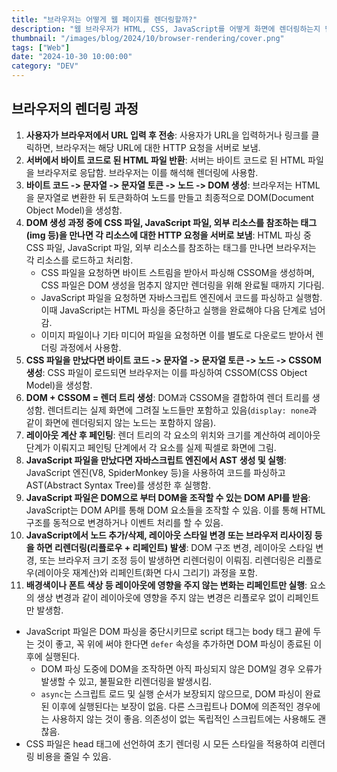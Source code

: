 ```yaml
---
title: "브라우저는 어떻게 웹 페이지를 렌더링할까?"
description: "웹 브라우저가 HTML, CSS, JavaScript를 어떻게 화면에 렌더링하는지 단계별로 정리했습니다."
thumbnail: "/images/blog/2024/10/browser-rendering/cover.png"
tags: ["Web"]
date: "2024-10-30 10:00:00"
category: "DEV"
---
```


## 브라우저의 렌더링 과정

1. **사용자가 브라우저에서 URL 입력 후 전송**: 사용자가 URL을 입력하거나 링크를 클릭하면, 브라우저는 해당 URL에 대한 HTTP 요청을 서버로 보냄.
2. **서버에서 바이트 코드로 된 HTML 파일 반환**: 서버는 바이트 코드로 된 HTML 파일을 브라우저로 응답함. 브라우저는 이를 해석해 렌더링에 사용함.
3. **바이트 코드 -> 문자열 -> 문자열 토큰 -> 노드 -> DOM 생성**: 브라우저는 HTML을 문자열로 변환한 뒤 토큰화하여 노드를 만들고 최종적으로 DOM(Document Object Model)을 생성함.
4. **DOM 생성 과정 중에 CSS 파일, JavaScript 파일, 외부 리소스를 참조하는 태그(img 등)을 만나면 각 리소스에 대한 HTTP 요청을 서버로 보냄**: HTML 파싱 중 CSS 파일, JavaScript 파일, 외부 리소스를 참조하는 태그를 만나면 브라우저는 각 리소스를 로드하고 처리함.
   - CSS 파일을 요청하면 바이트 스트림을 받아서 파싱해 CSSOM을 생성하며, CSS 파일은 DOM 생성을 멈추지 않지만 렌더링을 위해 완료될 때까지 기다림.
   - JavaScript 파일을 요청하면 자바스크립트 엔진에서 코드를 파싱하고 실행함. 이때 JavaScript는 HTML 파싱을 중단하고 실행을 완료해야 다음 단계로 넘어감.
   - 이미지 파일이나 기타 미디어 파일을 요청하면 이를 별도로 다운로드 받아서 렌더링 과정에서 사용함.
5. **CSS 파일을 만났다면 바이트 코드 -> 문자열 -> 문자열 토큰 -> 노드 -> CSSOM 생성**: CSS 파일이 로드되면 브라우저는 이를 파싱하여 CSSOM(CSS Object Model)을 생성함.
6. **DOM + CSSOM = 렌더 트리 생성**: DOM과 CSSOM을 결합하여 렌더 트리를 생성함. 렌더트리는 실제 화면에 그려질 노드들만 포함하고 있음(`display: none`과 같이 화면에 렌더링되지 않는 노드는 포함하지 않음).
7. **레이아웃 계산 후 페인팅**: 렌더 트리의 각 요소의 위치와 크기를 계산하여 레이아웃 단계가 이뤄지고 페인팅 단계에서 각 요소를 실제 픽셀로 화면에 그림.
8. **JavaScript 파일을 만났다면 자바스크립트 엔진에서 AST 생성 및 실행**: JavaScript 엔진(V8, SpiderMonkey 등)을 사용하여 코드를 파싱하고 AST(Abstract Syntax Tree)를 생성한 후 실행함.
9. **JavaScript 파일은 DOM으로 부터 DOM을 조작할 수 있는 DOM API를 받음**: JavaScript는 DOM API를 통해 DOM 요소들을 조작할 수 있음. 이를 통해 HTML 구조를 동적으로 변경하거나 이벤트 처리를 할 수 있음.
10. **JavaScript에서 노드 추가/삭제, 레이아웃 스타일 변경 또는 브라우저 리사이징 등을 하면 리렌더링(리플로우 + 리페인트) 발생**: DOM 구조 변경, 레이아웃 스타일 변경, 또는 브라우저 크기 조정 등이 발생하면 리렌더링이 이뤄짐. 리렌더링은 리플로우(레이아웃 재계산)와 리페인트(화면 다시 그리기) 과정을 포함.
11. **배경색이나 폰트 색상 등 레이아웃에 영향을 주지 않는 변화는 리페인트만 실행**: 요소의 생상 변경과 같이 레이아웃에 영향을 주지 않는 변경은 리플로우 없이 리페인트만 발생함.

- JavaScript 파일은 DOM 파싱을 중단시키므로 script 태그는 body 태그 끝에 두는 것이 좋고, 꼭 위에 써야 한다면 `defer` 속성을 추가하면 DOM 파싱이 종료된 이후에 실행된다.
  - DOM 파싱 도중에 DOM을 조작하면 아직 파싱되지 않은 DOM일 경우 오류가 발생할 수 있고, 불필요한 리렌더링을 발생시킴.
  - `async`는 스크립트 로드 및 실행 순서가 보장되지 않으므로, DOM 파싱이 완료된 이후에 실행된다는 보장이 없음. 다른 스크립트나 DOM에 의존적인 경우에는 사용하지 않는 것이 좋음. 의존성이 없는 독립적인 스크립트에는 사용해도 괜찮음.
- CSS 파일은 head 태그에 선언하여 초기 렌더링 시 모든 스타일을 적용하여 리렌더링 비용을 줄일 수 있음.
